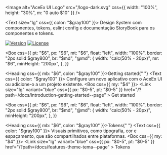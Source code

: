 
<Meta title="Introduction/Welcome" />

<Box>

<Image
  alt="AceEx UI Logo"
  src="/logo-dark.svg"
  css={{ width: "100%", height: "30%", m: "0 auto $10" }}
/>

<Text size="lg" css={{ color: "$gray100" }}>
  Design System com componentes, tokens, eslint config e documentação StoryBook
  para os componentes e tokens.
</Text>

[![Version](https://img.shields.io/npm/v/@ace-ex/react)](https://www.npmjs.com/package/@ace-ex/react)
[![License](https://img.shields.io/badge/licence-MIT-blue)](https://github.com/ShadowsS01/ace-ex-ui/blob/main/packages/react/LICENSE)

<Box
  css={{
    pt: "$6",
    px: "$6",
    mt: "$6",
    float: "left",
    width: "100%",
    border: "2px solid $gray800",
    br: "$md",
    "@md": {
      width: "calc(50% - 20px)",
      mr: "$6",
      minHeight: "200px",
    },
  }}
>
  <Heading css={{ mb: "$6", color: "$gray100" }}>Getting started</Heading>{" "}
  <Text css={{ color: "$gray100" }}>
    Configure um novo aplicativo com o AceEx UI ou adicione-o a um projeto
    existente.
  </Text>
  <Box css={{ my: "$4" }}>
    <Link
      size="lg"
      variant="blue"
      css={{ px: "$0-5", pt: "$0-5" }}
      href="/?path=/docs/introduction-getting-started--page"
    >
      Get started
    </Link>
  </Box>
</Box>

<Box
  css={{
    pt: "$6",
    px: "$6",
    mt: "$6",
    float: "left",
    width: "100%",
    border: "2px solid $gray800",
    br: "$md",
    "@md": {
      width: "calc(50% - 20px)",
      minHeight: "200px",
    },
  }}
>
  <Heading css={{ mb: "$6", color: "$gray100" }}>Tokens</Heading>{" "}
  <Text css={{ color: "$gray100" }}>
    Visuais primitivos, como tipografia, cor e espaçamento, que são
    compartilhados entre plataformas.
  </Text>
  <Box css={{ my: "$4" }}>
    <Link
      size="lg"
      variant="blue"
      css={{ px: "$0-5", pt: "$0-5" }}
      href="/?path=/docs/features-theme-tema--page"
    >
      Tokens
    </Link>
  </Box>
</Box>

</Box>
